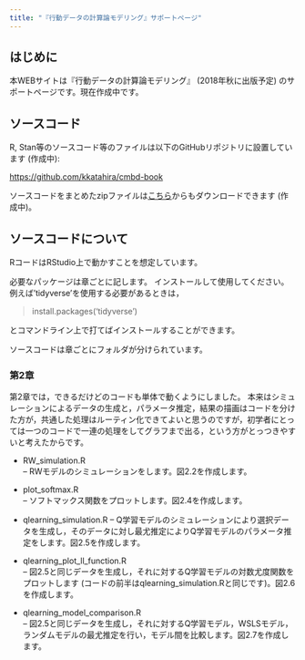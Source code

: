 ```yaml
---
title: "『行動データの計算論モデリング』サポートページ"
---
```


## はじめに

本WEBサイトは『行動データの計算論モデリング』 (2018年秋に出版予定) のサポートページです。現在作成中です。

## ソースコード

R, Stan等のソースコード等のファイルは以下のGitHubリポジトリに設置しています (作成中):

[https://github.com/kkatahira/cmbd-book](https://github.com/kkatahira/cmbd-book)

ソースコードをまとめたzipファイルは[こちら](./codes/qlearning_simulation.zip)からもダウンロードできます (作成中)。


## ソースコードについて

RコードはRStudio上で動かすことを想定しています。

必要なパッケージは章ごとに記します。
インストールして使用してください。
例えば'tidyverse'を使用する必要があるときは，

> install.packages('tidyverse')

とコマンドライン上で打てばインストールすることができます。

ソースコードは章ごとにフォルダが分けられています。

### 第2章

第2章では，できるだけどのコードも単体で動くようにしました。
本来はシミュレーションによるデータの生成と，パラメータ推定，結果の描画はコードを分けた方が，共通した処理はルーティン化できてよいと思うのですが，初学者にとっては一つのコードで一連の処理をしてグラフまで出る，という方がとっつきやすいと考えたからです。

- RW_simulation.R	
-- RWモデルのシミュレーションをします。図2.2を作成します。

- plot_softmax.R	
-- ソフトマックス関数をプロットします。図2.4を作成します。

- qlearning_simulation.R
-- Q学習モデルのシミュレーションにより選択データを生成し，そのデータに対し最尤推定によりQ学習モデルのパラメータ推定をします。図2.5を作成します。

- qlearning_plot_ll_function.R	
-- 図2.5と同じデータを生成し，それに対するQ学習モデルの対数尤度関数をプロットします (コードの前半はqlearning_simulation.Rと同じです)。図2.6を作成します。

- qlearning_model_comparison.R	
-- 図2.5と同じデータを生成し，それに対するQ学習モデル，WSLSモデル，ランダムモデルの最尤推定を行い，モデル間を比較します。図2.7を作成します。

<!--
```r
# メモリとグラフのクリア
rm(list=ls())
graphics.off()

# 描画用ライブラリの読み込み
library(tidyverse)

#----------------------------------------------------------#
# RW modelのシミュレーションの実行
#----------------------------------------------------------#

# 乱数のシードの設定 
set.seed(928)

# 試行数
T <- 50

# 学習率
alpha <- 0.2

# 報酬確率
pr <- 0.8

# 連合強度( 価値) V と報酬r の配列を作成
V <- numeric(T)
r <- numeric(T)

for (t in 1:T) {
  
  # 報酬の有無の決定
  r[t] <- as.numeric( runif(1 ,0 ,1) < pr)
  
  # 連合強度の更新
  if (t < T) {
    V[t +1] <- V[t] + alpha * (r[t] - V[t])
  }
}

#----------------------------------------------------------#
# グラフの描画
#----------------------------------------------------------#

# ggplotのテーマ設定
ggplot() + theme_set(theme_bw(base_size = 18)) 

# ウィンドウの生成
x11()

# 描画するデータをデータフレームにまとめる
dfplot <- data.frame(trials = 1:T, 
                 V = V,
                 r = as.factor(r))

# 描画
g <- ggplot(dfplot, aes(x = trials, y = V)) +
  geom_line(aes(y = V), linetype = 1, size=1.2) +
  geom_point(data = dfplot %>% filter(r == 1), 
             aes(x = trials, y = 1.12), shape = 25, size = 1.5) + 
  scale_y_continuous(breaks=c(0, 0.5, 1.0), labels = c(0,0.5,1)) +
  xlab("試行") +
  ylab("連合強度 V") 

print(g)
```
-->
